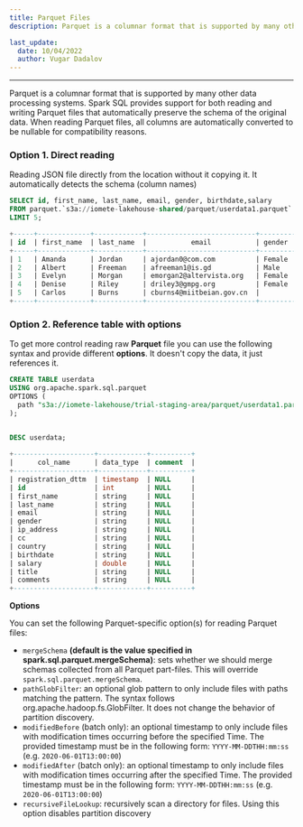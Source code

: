 ```yaml
---
title: Parquet Files
description: Parquet is a columnar format that is supported by many other data processing systems. Spark SQL provides support for both reading and writing 

last_update:
  date: 10/04/2022
  author: Vugar Dadalov
---
```

___

Parquet is a columnar format that is supported by many other data processing systems. Spark SQL provides support for both reading and writing Parquet files that automatically preserve the schema of the original data. When reading Parquet files, all columns are automatically converted to be nullable for compatibility reasons.


###  Option 1. Direct reading 

Reading JSON file directly from the location without it copying it. It automatically detects the schema (column names)

```sql
SELECT id, first_name, last_name, email, gender, birthdate,salary
FROM parquet.`s3a://iomete-lakehouse-shared/parquet/userdata1.parquet`
LIMIT 5;

+-----+-------------+------------+---------------------------+---------+------------+------------+
| id  | first_name  | last_name  |           email           | gender  | birthdate  |   salary   |
+-----+-------------+------------+---------------------------+---------+------------+------------+
| 1   | Amanda      | Jordan     | ajordan0@com.com          | Female  | 3/8/1971   | 49756.53   |
| 2   | Albert      | Freeman    | afreeman1@is.gd           | Male    | 1/16/1968  | 150280.17  |
| 3   | Evelyn      | Morgan     | emorgan2@altervista.org   | Female  | 2/1/1960   | 144972.51  |
| 4   | Denise      | Riley      | driley3@gmpg.org          | Female  | 4/8/1997   | 90263.05   |
| 5   | Carlos      | Burns      | cburns4@miitbeian.gov.cn  |         |            | NULL       |
+-----+-------------+------------+---------------------------+---------+------------+------------+
```


###   Option 2. Reference table with options 

To get more control reading raw **Parquet** file you can use the following syntax and provide different **options**. It doesn't copy the data, it just references it.

```sql
CREATE TABLE userdata
USING org.apache.spark.sql.parquet
OPTIONS (
  path "s3a://iomete-lakehouse/trial-staging-area/parquet/userdata1.parquet"
);

  
DESC userdata;

+--------------------+------------+----------+
|      col_name      | data_type  | comment  |
+--------------------+------------+----------+
| registration_dttm  | timestamp  | NULL     |
| id                 | int        | NULL     |
| first_name         | string     | NULL     |
| last_name          | string     | NULL     |
| email              | string     | NULL     |
| gender             | string     | NULL     |
| ip_address         | string     | NULL     |
| cc                 | string     | NULL     |
| country            | string     | NULL     |
| birthdate          | string     | NULL     |
| salary             | double     | NULL     |
| title              | string     | NULL     |
| comments           | string     | NULL     |
+--------------------+------------+----------+
```

**Options**

You can set the following Parquet-specific option(s) for reading Parquet files:

  * `mergeSchema` **(default is the value specified in spark.sql.parquet.mergeSchema)**: sets whether we should merge schemas collected from all Parquet part-files. This will override `spark.sql.parquet.mergeSchema`.
  *  `pathGlobFilter`: an optional glob pattern to only include files with paths matching the pattern. The syntax follows org.apache.hadoop.fs.GlobFilter. It does not change the behavior of partition discovery.
  *  `modifiedBefore` (batch only): an optional timestamp to only include files with modification times occurring before the specified Time. The provided timestamp must be in the following form: `YYYY-MM-DDTHH:mm:ss` (e.g. `2020-06-01T13:00:00`)
  *  `modifiedAfter` (batch only): an optional timestamp to only include files with modification times occurring after the specified Time. The provided timestamp must be in the following form: `YYYY-MM-DDTHH:mm:ss` (e.g. `2020-06-01T13:00:00`)
  *  `recursiveFileLookup`: recursively scan a directory for files. Using this option disables partition discovery